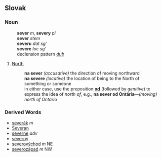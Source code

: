 == Slovak ==
=== Noun ===
:'''sever''' ''m'', '''severy''' ''pl''
:'''sever''' ''stem''
:'''severu''' ''dat sg'''
:'''severe''' ''loc sg'''
:declension pattern ''[[Slovak declension pattern dub|dub]]''
# [[North]]
#: '''na sever''' ''(accusative)'' the direction of moving northward
#: '''na severe''' ''(locative)'' the location of being to the North of something or someone
#: in either case, use the preposition '''[[od#Slovak|od]]''' (followed by ''genitive'') to express the idea of ''north of'', e.g., '''na sever od Ontária'''&mdash;''(moving) north of Ontario''
=== Derived Words ===
* [[severák]] ''m''
* [[Severan]]
* [[severne]] ''adv''
* [[severný]]
* [[severovýchod]] ''m'' NE
* [[severozápad]] ''m'' NW